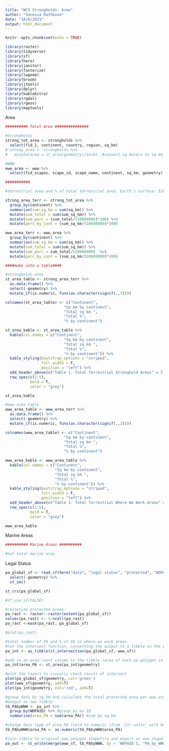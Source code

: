 ```yaml
---
title: "WCS Strongholds: Area"
author: "Vanessa Rathbone"
date: "10/6/2021"
output: html_document
---
```


```r
knitr::opts_chunk$set(echo = TRUE)

library(raster)
library(tidyverse)
library(sf)
library(here)
library(janitor)
library(fasterize)
library(lwgeom)
library(broom)
library(jtools)
library(dplyr)
library(kableExtra)
library(rgdal)
library(rgeos)
library(maptools)

```

Area
```r

########## Total Area ###############

#Strongholds
strong_tot_area <- strongholds %>%
  select(fid_1, continent, country, region, sq_km)
# strong_area <- strongholds %>% 
#   mutate(area = st_area(geometry)/1e+6)  #convert sq meters to sq km

#WWW
www_area <- www %>% 
  select(fid_scapes, scape_id, scape_name, continent, sq_km, geometry)

###########

#terrestrial area and % of total terrestrial area, Earth's surface: 510,000,000 km2

strong_area_terr <- strong_tot_area %>% 
  group_by(continent) %>% 
  summarise(sum_sq_km = sum(sq_km)) %>% 
  mutate(sum_total = sum(sum_sq_km)) %>% 
  mutate(sum_perc = (sum_total/510000000)*100) %>% 
  mutate(perc_by_cont = (sum_sq_km/510000000)*100)

www_area_terr <- www_area %>% 
  group_by(continent) %>% 
  summarise(sum_sq_km = sum(sq_km)) %>% 
  mutate(sum_total = sum(sum_sq_km)) %>% 
  mutate(sum_perc = sum_total/510000000)  %>% 
  mutate(perc_by_cont = (sum_sq_km/510000000)*100)

####make into a table####

#strongholds area
st_area_table <- strong_area_terr %>%
  as.data.frame() %>% 
  select(-geometry) %>% 
  mutate_if(is.numeric, funs(as.character(signif(.,3))))

colnames(st_area_table) <- c("Continent",
                          "Sq km by continent",
                          "Total sq km ",
                          "Total %",
                          "% by continent")

st_area_kable <- st_area_table %>%   
  kable(col.names = c("Continent",
                          "Sq km by continent",
                          "Total sq km ",
                          "Total %",
                          "% by continent")) %>%
  kable_styling(bootstrap_options = "striped",
                full_width = F,
                position = "left") %>% 
  add_header_above(c("Table 1. Total Terrestrial Stronghold Areas" = 5)) %>% 
  row_spec(c(1:5),
           bold = T, 
           color = "grey")

st_area_kable

#www area table
www_area_table <- www_area_terr %>%
  as.data.frame() %>% 
  select(-geometry) %>% 
  mutate_if(is.numeric, funs(as.character(signif(.,3))))

colnames(www_area_table) <- c("Continent",
                          "Sq km by continent",
                          "Total sq km ",
                          "Total %",
                          "% by continent")

www_area_kable <- www_area_table %>%   
  kable(col.names = c("Continent",
                      "Sq km by continent",
                      "Total sq km ",
                      "Total %",
                      "% by continent")) %>%
  kable_styling(bootstrap_options = "striped",
                full_width = F,
                position = "left") %>% 
  add_header_above(c("Table 1. Total Terrestrial Where We Work Areas" = 5)) %>% 
  row_spec(c(1:5),
           bold = T, 
           color = "grey")

www_area_kable

```
Marine Areas
```r
########## Marine Areas ##########

#%of total marine area

```

Legal Status
```r

pa_global_sf <- read_sf(here("data", "legal status", "protected", "WDPA_Oct2021_Public_shp-polygons.shp")) %>%
  select(-geometry) %>% 
  st_zm()

st_crs(pa_global_sf)

#sf_use_s2(FALSE)

#rasterize protected areas
pa_rast <- raster::raster(extent(pa_global_sf))
values(pa_rast) <- 1:ncell(pa_rast)
pa_rast <-mask(pa_rast, pa_global_sf)

#plot(pa_rast)

#total number of PA and % of PA in where we work areas
#run the intersect function, converting the output to a tibble in the process
pa_int <- as_tibble(st_intersection(pa_global_sf, www_sf))

#add in an area count column to the tibble (area of each pa polygon in intersect layer)
pa_int$area_PA <- st_area(pa_int$geometry)

#plot the layers to visually check result of intersect
plot(pa_global_sf$geometry, col='green')
plot(www_sf$geometry, add=T)
plot(pa_int$geometry, col='red', add=T)

#group data by sq_km and calculate the total protected area per www area
#output as new tibble
tb_PAbyWWW <- pa_int %>%
  group_by(WDPAID) %>% #group_by as ID
  summarise(area_PA = sum(area_PA)) #sum by sq_km

#change data type of area_PA field to numeric (from 'S3: units' with km^2 suffix)
tb_PAbyWWW$area_PA <- as.numeric(tb_PAbyWWW$area_PA)

#join tibble to original www polygon shapefile and export as new shapefile
pa_out <- st_write(merge(www_sf, tb_PAbyWWW, by = 'WDPAID'), "PA_by_WWW.shp")



```

